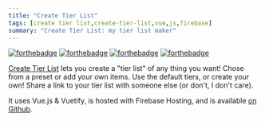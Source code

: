 ```yaml
---
title: "Create Tier List"
tags: [create tier list,create-tier-list,vue,js,firebase]
summary: "Create Tier List: my tier list maker"
---
```


[![forthebadge](https://forthebadge.com/images/badges/uses-html.svg)](https://forthebadge.com) [![forthebadge](https://forthebadge.com/images/badges/uses-css.svg)](https://forthebadge.com) [![forthebadge](https://forthebadge.com/images/badges/uses-js.svg)](https://forthebadge.com) [![forthebadge](https://forthebadge.com/images/badges/made-with-vue.svg)](https://forthebadge.com)


[Create Tier List](https://createtierlist.web.app/) lets you create a "tier list" of any thing you want! Chose from a preset or add your own items. Use the default tiers, or create your own! Share a link to your tier list with someone else (or don't, I don't care).  

It uses Vue.js & Vuetify, is hosted with Firebase Hosting, and is available [on Github](https://github.com/realprogrammer5000/createtierlist). 
